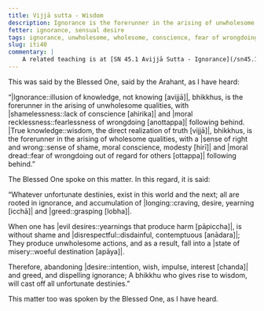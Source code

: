 ```yaml
---
title: Vijjā sutta - Wisdom
description: Ignorance is the forerunner in the arising of unwholesome qualities, and wisdom is the forerunner in the arising of wholesome qualities.
fetter: ignorance, sensual desire
tags: ignorance, unwholesome, wholesome, conscience, fear of wrongdoing, wisdom, sense of shame, respect, craving, greed, grasping, shamelessness, moral recklessness, iti, iti28-49
slug: iti40
commentary: |
    A related teaching is at [SN 45.1 Avijjā Sutta - Ignorance](/sn45.1).
---
```


This was said by the Blessed One, said by the Arahant, as I have heard:

“|Ignorance::illusion of knowledge, not knowing [avijjā]|, bhikkhus, is the forerunner in the arising of unwholesome qualities, with |shamelessness::lack of conscience [ahirika]| and |moral recklessness::fearlessness of wrongdoing [anottappa]| following behind. |True knowledge::wisdom, the direct realization of truth [vijjā]|, bhikkhus, is the forerunner in the arising of wholesome qualities, with a |sense of right and wrong::sense of shame, moral conscience, modesty [hirī]| and |moral dread::fear of wrongdoing out of regard for others [ottappa]| following behind.”

The Blessed One spoke on this matter. In this regard, it is said:

“Whatever unfortunate destinies,
exist in this world and the next;
all are rooted in ignorance,
and accumulation of |longing::craving, desire, yearning [icchā]| and |greed::grasping [lobha]|.

When one has |evil desires::yearnings that produce harm [pāpiccha]|,
is without shame and |disrespectful::disdainful, contemptuous [anādara]|;
They produce unwholesome actions,
and as a result, fall into a |state of misery::woeful destination [apāya]|.

Therefore, abandoning |desire::intention, wish, impulse, interest [chanda]| and greed,
and dispelling ignorance;
A bhikkhu who gives rise to wisdom,
will cast off all unfortunate destinies.”

This matter too was spoken by the Blessed One, as I have heard.